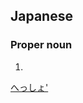 ==Japanese==
{{ja-kanjitab|別|所}}

===Proper noun===
{{ja-pos|proper|べっしょ}}

# {{surname|lang=ja}}

[[Category:Japanese surnames|へっしょ']]